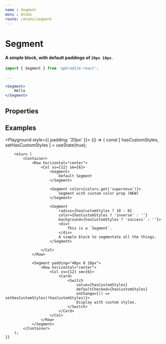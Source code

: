 ```yaml
---
name : Segment
menu : Atoms
route: /atoms/segment
---
```



# Segment
#### A simple block, with default paddings of `20px 10px`.

```jsx
import { Segment } from 'aphrodite-react';

...

<Segment>
    Hello
</Segment>
```

## Properties
<Props of={Segment} />

## Examples
<Playground style={{ padding: '20px' }}>
    {() => {
        const [ hasCustomStyles, setHasCustomStyles ] = useState(true);

        return (
            <Container>
                <Row horizontal="center">
                    <Col xs={12} sm={6}>
                        <Segment>
                            Default Segment
                        </Segment>

                        <Segment color={colors.get('supernova')}>
                            Segment with custom color prop (NEW)
                        </Segment>

                        <Segment
                            radius={hasCustomStyles ? 10 : 0}
                            color={hasCustomStyles ? 'inverse' : ''}
                            background={hasCustomStyles ? 'success' : ''}>
                            <div>
                                This is a `Segment`.
                            </div>
                            A simple block to segmentate all the things.
                        </Segment>

                    </Col>
                </Row>

                <Segment padding="40px 0 10px">
                    <Row horizontal="center">
                        <Col xs={12} sm={6}>
                            <Card>
                                <Switch
                                    value={hasCustomStyles}
                                    defaultChecked={hasCustomStyles}
                                    onChange={() => setHasCustomStyles(!hasCustomStyles)}>
                                    Display with custom styles.
                                </Switch>
                            </Card>
                        </Col>
                    </Row>
                </Segment>
            </Container>
        );
    }}
</Playground>
